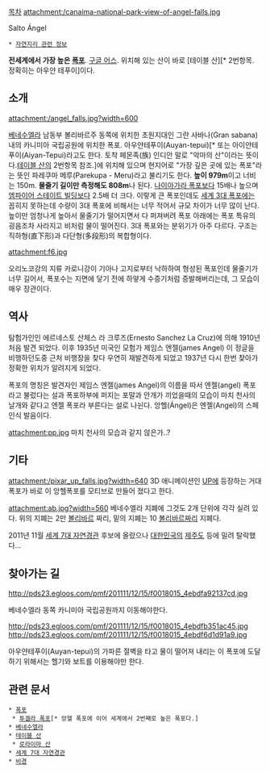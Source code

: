 [[목차]]
attachment:/canaima-national-park-view-of-angel-falls.jpg

Salto Ángel
 
 * [[자연지리 관련 정보]]

'''전세계에서 가장 높은 [[폭포]]'''. [http://goo.gl/maps/gS9UK 구글 어스]. 위치해 있는 산이 바로 [테이블 산][* 2번항목. 정확히는 아우얀 테푸이]이다.

== 소개 ==
attachment:/angel_falls.jpg?width=600

[[베네수엘라]] 남동부 볼리바르주 동쪽에 위치한 초원지대인 그란 사바나(Gran sabana)내의 카니미아 국립공원에 위치한 폭포. 아우얀테푸이(Auyan-tepui)[* 또는 아이얀테푸이(Aiyan-Tepui)라고도 한다. 토착 페몬족(族) 인디안 말로 "악마의 산"이라는 뜻이다.[[테이블 산]]의 2번항목 참조.]에 위치해 있으며 현지어로 "가장 깊은 곳에 있는 폭포"라는 뜻인 파레쿠마 메루(Parekupa - Meru)라고 불리기도 한다. '''높이 979m'''이고 너비는 150m. '''물줄기 길이만 측정해도 808m'''나 된다. [[나이아가라 폭포]]보다 15배나 높으며 [[엠파이어 스테이트 빌딩]]보다  2.5배 더 크다. 이렇게 큰 폭포인데도 [[세계 3대 폭포]]에는 꼽히지 못하는데 수량이 3대 폭포에 비해서는 너무 적어서 규모 차이가 너무 많이 난다. 높이만 엄청나게 높아서 물줄기가 떨어지면서 다 퍼져버려 폭포 아래에는 폭포 특유의 굉음조차 사라지고 비처럼 물이 떨어진다. 3대 폭포와는 분위기가 아주 다르다. 구조는 직하형(直下形)과 다단형(多段形)의 복합형이다.

attachment:f6.jpg

오리노코강의 지류 카로니강이 기아나 고지로부터 낙하하여 형성된 폭포인데 물줄기가 너무 길어서, 폭포수는 지면에 닿기 전에 하얗게 수증기처럼 증발해버리는데, 그 모습이 매우 장관이다.

== 역사 ==
탐험가인인 에르네스토 산체스 라 크루즈(Ernesto Sanchez La Cruz)에 의해 1910년 처음 발견 되었다. 이후 1935년 미국인 모험가 제임스 엔젤(james Angel) 이 정글을 비행하던도중 근처 비행장을 찾다 우연히 재발견하게 되었고 1937년 다시 한번 찾아가 정확한 위치가 알려지게 되었다. 

폭포의 명칭은 발견자인 제임스 엔젤(james Angel)의 이름을 따서 엔젤(angel) 폭포라고 불렀다는 설과 폭포하부에 퍼지는 포말과 안개가 끼었을때의 모습이 마치 천사의 날개와 같다고 엔젤 폭포라 부른다는 설로 나뉜다. 앙헬(Ángel)은 엔젤(Angel)의 스페인식 발음이다.

attachment:pp.jpg
마치 천사의 모습과 같지 않은가..?

== 기타 ==
attachment:/pixar_up_falls.jpg?width=640
3D 애니메이션인 [[UP(애니메이션)|UP]]에 등장하는 거대 폭포가 바로 이 앙헬폭포를 모티브로 만들어 졌다고 한다.

attachment:ab.jpg?width=560
베네수엘라 지폐에 그것도 2개 단위에 각각 실려 있다. 위의 지폐는 2만 [[볼리바르]] 짜리, 밑의 지폐는 10 [[볼리바르]]짜리 지폐다.

2011년 11월 [[세계 7대 자연경관]] 후보에 올랐으나 [[대한민국]]의 [[제주도]] 등에 밀려 탈락했다...

== 찾아가는 길 ==
http://pds23.egloos.com/pmf/201111/12/15/f0018015_4ebdfa92137cd.jpg

베네수엘라 동쪽 카니미아 국립공원까지 이동해야한다.

http://pds23.egloos.com/pmf/201111/12/15/f0018015_4ebdfb351ac45.jpg
http://pds23.egloos.com/pmf/201111/12/15/f0018015_4ebdf6d1d91a9.jpg

아우얀테푸이(Auyan-tepui)의 가파른 절벽을 타고 물이 떨어져 내리는 이 폭포에 도달하기 위해서는 헬기와 보트를 이용해야만 한다.

== 관련 문서 ==
 * [[폭포]]
  * [[투겔라 폭포]][* 앙헬 폭포에 이어 세계에서 2번째로 높은 폭포다.]
 * [[베네수엘라]]
 * [[테이블 산]]
  * [[로라이마 산]]
 * [[세계 7대 자연경관]]
 * [[비경]]

